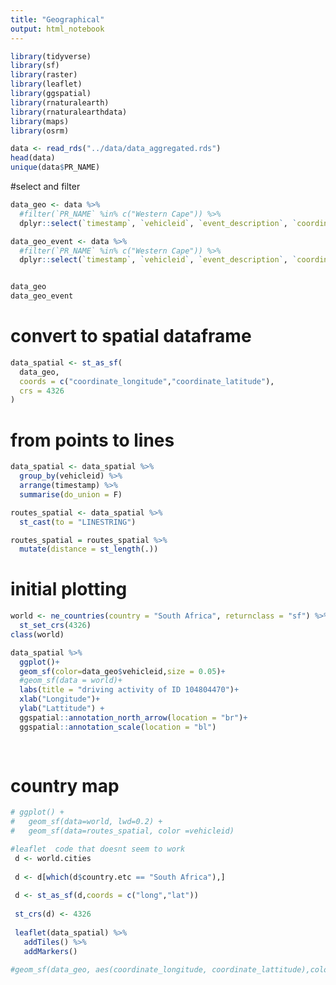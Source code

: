 ```yaml
---
title: "Geographical"
output: html_notebook
---
```



```r
library(tidyverse)
library(sf)
library(raster)
library(leaflet)
library(ggspatial)
library(rnaturalearth)
library(rnaturalearthdata)
library(maps)
library(osrm)
```

```r
data <- read_rds("../data/data_aggregated.rds")
head(data)
unique(data$PR_NAME)
```

#select and filter
```r
data_geo <- data %>% 
  #filter(`PR_NAME` %in% c("Western Cape")) %>% 
  dplyr::select(`timestamp`, `vehicleid`, `event_description`, `coordinate_latitude`, `coordinate_longitude`)

data_geo_event <- data %>% 
  #filter(`PR_NAME` %in% c("Western Cape")) %>% 
  dplyr::select(`timestamp`, `vehicleid`, `event_description`, `coordinate_latitude`, `coordinate_longitude`)


data_geo
data_geo_event
```

# convert to spatial dataframe
```r
data_spatial <- st_as_sf(
  data_geo,
  coords = c("coordinate_longitude","coordinate_latitude"),
  crs = 4326
)
```

# from points to lines
```r
data_spatial <- data_spatial %>%
  group_by(vehicleid) %>%
  arrange(timestamp) %>% 
  summarise(do_union = F)

routes_spatial <- data_spatial %>% 
  st_cast(to = "LINESTRING")

routes_spatial = routes_spatial %>% 
  mutate(distance = st_length(.))
```

# initial plotting
```r

world <- ne_countries(country = "South Africa", returnclass = "sf") %>% 
  st_set_crs(4326)
class(world)

data_spatial %>%   
  ggplot()+
  geom_sf(color=data_geo$vehicleid,size = 0.05)+
  #geom_sf(data = world)+
  labs(title = "driving activity of ID 104804470")+
  xlab("Longitude")+
  ylab("Lattitude") +
  ggspatial::annotation_north_arrow(location = "br")+
  ggspatial::annotation_scale(location = "bl") 
  
  
```

# country map
```r
# ggplot() +
#   geom_sf(data=world, lwd=0.2) +
#   geom_sf(data=routes_spatial, color =vehicleid)

#leaflet  code that doesnt seem to work
 d <- world.cities
 
 d <- d[which(d$country.etc == "South Africa"),]
 
 d <- st_as_sf(d,coords = c("long","lat"))
 
 st_crs(d) <- 4326
 
 leaflet(data_spatial) %>%
   addTiles() %>% 
   addMarkers()

#geom_sf(data_geo, aes(coordinate_longitude, coordinate_lattitude),color=data_geo$vehicleid,size = 0.05)
  
  

```

